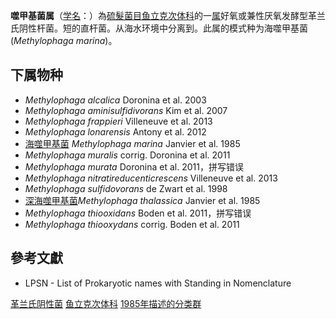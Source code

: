 {{Automatic taxobox
| taxon = Methylophaga
| authority = Janvier ''et al.''，1985
| type species = 海噬甲基菌<br>''Methylophaga marina''
| type species authority = Janvier ''et al.''，1985
}}
'''噬甲基菌属'''（[[学名|学名]]：{{lang|la|''Methylophaga''}}）為[[硫髮菌目|硫髮菌目]][[鱼立克次体科|鱼立克次体科]]的一[[属|属]]好氧或兼性厌氧发酵型革兰氏阴性杆菌。短的直杆菌。从海水环境中分离到。此属的模式种为海噬甲基菌(''Methylophaga marina'')。

==下属物种==
* ''Methylophaga alcalica'' Doronina et al. 2003
* ''Methylophaga aminisulfidivorans'' Kim et al. 2007
* ''Methylophaga frappieri'' Villeneuve et al. 2013
* ''Methylophaga lonarensis'' Antony et al. 2012
* [[海噬甲基菌|海噬甲基菌]] ''Methylophaga marina'' Janvier et al. 1985
* ''Methylophaga muralis'' corrig. Doronina et al. 2011
* ''Methylophaga murata'' Doronina et al. 2011，拼写错误
* ''Methylophaga nitratireducenticrescens'' Villeneuve et al. 2013
* ''Methylophaga sulfidovorans'' de Zwart et al. 1998
* [[深海噬甲基菌|深海噬甲基菌]]''Methylophaga thalassica'' Janvier et al. 1985
* ''Methylophaga thiooxidans'' Boden et al. 2011，拼写错误
* ''Methylophaga thiooxydans'' corrig. Boden et al. 2011

==參考文獻==
{{reflist}}
* LPSN - List of Prokaryotic names with Standing in Nomenclature

{{taxonbar}}

[[Category:革兰氏阴性菌|革兰氏阴性菌]]
[[Category:_鱼立克次体科|鱼立克次体科]]
[[Category:1985年描述的分类群|1985年描述的分类群]]